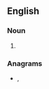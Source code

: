 ==English==

===Noun===
{{en-noun|head=[[employment]]-[[at]]-[[will]]|-}}

# {{alternative form of|employment at will|lang=en}}

===Anagrams===
* {{l|en|at will employment}}, {{l|en|at-will employment}}
